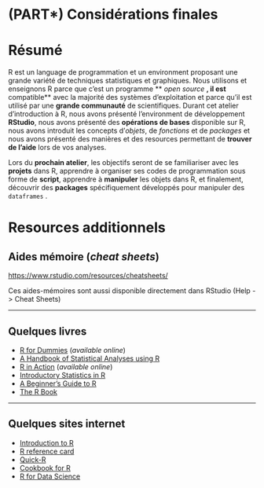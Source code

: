 # (PART\*) Considérations finales {-}

# Résumé

R est un language de programmation et un environment proposant une grande variété de techniques statistiques et graphiques. Nous utilisons et enseignons R parce que c'est un programme ** *open source* **, il est **compatible** avec la majorité des systèmes d'exploitation et parce qu'il est utilisé par une **grande communauté** de scientifiques. Durant cet atelier d'introduction à R, nous avons présenté l'environment de développement **RStudio**, nous avons présenté des **opérations de bases** disponible sur R, nous avons introduit les concepts d'*objets*, de *fonctions* et de *packages* et nous avons présenté des manières et des resources permettant de **trouver de l'aide** lors de vos analyses.


Lors du **prochain atelier**, les objectifs seront de se familiariser avec les **projets** dans R, apprendre à organiser ses codes de programmation sous forme de **script**, apprendre à **manipuler** les objets dans R, et finalement, découvrir des **packages** spécifiquement développés pour manipuler des `dataframes` .

# Resources additionnels

## Aides mémoire (*cheat sheets*)

<https://www.rstudio.com/resources/cheatsheets/>

Ces aides-mémoires sont aussi disponible directement dans RStudio (Help
-\> Cheat Sheets)

------------------------------------------------------------------------

## Quelques livres

-   [R for Dummies](http://sgpwe.izt.uam.mx/files/users/uami/gma/R_for_dummies.pdf) (*available online*)
-   [A Handbook of Statistical Analyses using R](https://www.routledge.com/A-Handbook-of-Statistical-Analyses-using-R/Hothorn-Everitt/p/book/9781482204582)
-   [R in Action](https://www.manning.com/books/r-in-action) (*available online*)
-   [Introductory Statistics in R](https://www.springer.com/gp/book/9780387790534)
-   [A Beginner's Guide to R](https://link-springer-com.proxy3.library.mcgill.ca/book/10.1007/978-0-387-93837-0)
-   [The R Book](https://www.wiley.com/en-us/The+R+Book%2C+2nd+Edition-p-9780470973929)

------------------------------------------------------------------------

## Quelques sites internet

- [Introduction to R](https://cran.r-project.org/doc/manuals/r-release/R-intro.html)
- [R reference card](https://cran.r-project.org/doc/contrib/Baggott-refcard-v2.pdf)
- [Quick-R](https://www.statmethods.net)
- [Cookbook for R](http://cookbook-r.com)
- [R for Data Science](http://r4ds.had.co.nz/index.html)